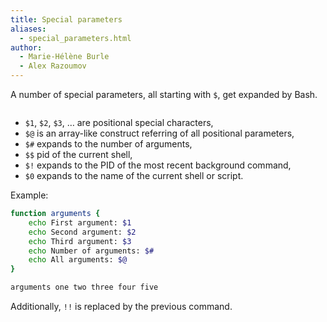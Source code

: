 ```yaml
---
title: Special parameters
aliases:
  - special_parameters.html
author:
  - Marie-Hélène Burle
  - Alex Razoumov
---
```


:::{.def}

A number of special parameters, all starting with `$`, get expanded by Bash.

:::

```r

```

- `$1`, `$2`, `$3`, ... are positional special characters,
- `$@` is an array-like construct referring of all positional parameters,
- `$#` expands to the number of arguments,
- `$$` pid of the current shell,
- `$!` expands to the PID of the most recent background command,
- `$0` expands to the name of the current shell or script.


<!-- https://stackoverflow.com/questions/5163144/what-are-the-special-dollar-sign-shell-variables -->
<!-- https://www.gnu.org/software/bash/manual/html_node/Variable-Index.html -->
<!-- https://www.gnu.org/software/bash/manual/html_node/Special-Parameters.html -->

Example:

```bash
function arguments {
	echo First argument: $1
	echo Second argument: $2
	echo Third argument: $3
	echo Number of arguments: $#
	echo All arguments: $@
}

arguments one two three four five
```

Additionally, `!!` is replaced by the previous command.
